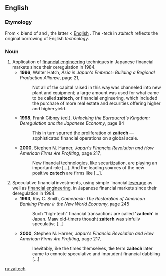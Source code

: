 ==English==

===Etymology===
From {{Ja.}} {{term|財テク|tr=zaiteku|sc=Jpan||money management}} < blend of {{term|財務|tr=zaimu|sc=Jpan||financial dealings}} and {{term|テクノロジー|tr=tekunorojii|sc=Jpan||technology}}, the latter < [[English]] {{term|technology}}. The ''-tech'' in ''zaitech'' reflects the original borrowing of English ''technology''.

===Noun===
{{en-noun}}

# Application of [[financial engineering]] techniques in Japanese financial markets since their deregulation in 1984.
#*'''1996''', Walter Hatch, ''Asia in Japan's Embrace: Building a Regional Production Alliance'', page 21,
#*:Not all of the capital raised in this way was channeled into new plant and equipment; a large amount was used for what came to be called '''zaitech''', or financial engineering, which included the purchase of more real estate and securities offering higher and higher yield.
#*'''1998''', Frank Gibney (ed.), ''Unlocking the Bureaucrat's Kingdom: Deregulation and the Japanese Economy'', page 84
#*:This in turn spurred the proliferation of '''zaitech''' — sophisticated financial operations on a global scale.
#*'''2000''', Stephen M. Harner, ''Japan's Financial Revolution and How American Firms Are Profiting'', page 217,
#*:New financial technologies, like securitization, are playing an important role [...]. And the leading sources of the new positive '''zaitech''' are firms like [...].
# Speculative financial investments, using simple financial [[w:leverage (finance)|leverage]] as well as [[financial engineering]], in Japanese financial markets since their deregulation in 1984.
#*'''1993''', Roy C. Smith, ''Comeback: The Restoration of American Banking Power in the New World Economy'', page 245
#*:Such "high-tech" financial transactions are called ''''zaitech'''' in Japan. Many old-timers thought '''zaitech''' was sinfully speculative […]
#*'''2000''', Stephen M. Harner, ''Japan's Financial Revolution and How American Firms Are Profiting'', page 217,
#*:Inevitably, like the times themselves, the term '''zaitech''' later came to connote speculative and imprudent financial dabbling […]

[[ru:zaitech]]